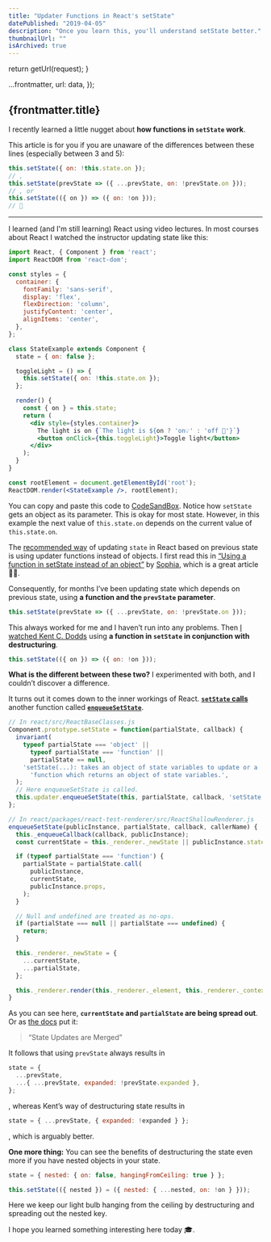 ```yaml
---
title: "Updater Functions in React's setState"
datePublished: "2019-04-05"
description: "Once you learn this, you'll understand setState better."
thumbnailUrl: ""
isArchived: true
---
```



  return getUrl(request);
}

  ...frontmatter,
  url: data,
});

## {frontmatter.title}

I recently learned a little nugget about **how functions in `setState` work**.

This article is for you if you are unaware of the differences between these lines (especially between 3 and 5):

```js
this.setState({ on: !this.state.on });
// ,
this.setState(prevState => ({ ...prevState, on: !prevState.on }));
// , or
this.setState(({ on }) => ({ on: !on }));
// 🤔
```

---

I learned (and I'm still learning) React using video lectures. In most courses about React I watched the instructor updating state like this:

```jsx
import React, { Component } from 'react';
import ReactDOM from 'react-dom';

const styles = {
  container: {
    fontFamily: 'sans-serif',
    display: 'flex',
    flexDirection: 'column',
    justifyContent: 'center',
    alignItems: 'center',
  },
};

class StateExample extends Component {
  state = { on: false };

  toggleLight = () => {
    this.setState({ on: !this.state.on });
  };

  render() {
    const { on } = this.state;
    return (
      <div style={styles.container}>
        The light is on {`The light is ${on ? 'on💡' : 'off 🌃'}`}
        <button onClick={this.toggleLight}>Toggle light</button>
      </div>
    );
  }
}

const rootElement = document.getElementById('root');
ReactDOM.render(<StateExample />, rootElement);
```

You can copy and paste this code to [CodeSandBox](https://codesandbox.io/). Notice how `setState` gets an object as its parameter. This is okay for most state. However, in this example the next value of `this.state.on` depends on the current value of `this.state.on`.

The [recommended way](https://twitter.com/dan_abramov/status/816394376817635329) of updating `state` in React based on previous state is using updater functions instead of objects. I first read this in [“Using a function in setState instead of an object”](https://medium.com/@wisecobbler/using-a-function-in-setstate-instead-of-an-object-1f5cfd6e55d1) by [Sophia](https://medium.com/@wisecobbler), which is a great article 👏🏻.

Consequently, for months I’ve been updating state which depends on previous state, using **a function and the `prevState` parameter**.

```js
this.setState(prevState => ({ ...prevState, on: !prevState.on }));
```

This always worked for me and I haven’t run into any problems. Then [I watched Kent C. Dodds](https://egghead.io/lessons/react-build-a-toggle-component-6bdfaade) using **a function in `setState` in conjunction with destructuring**.

```js
this.setState(({ on }) => ({ on: !on }));
```

**What is the different between these two?** I experimented with both, and I couldn’t discover a difference.

It turns out it comes down to the inner workings of React. [**`setState` calls**](https://github.com/facebook/react/blob/master/packages/react/src/ReactBaseClasses.js#L66) another function called [**`enqueueSetState`**](https://github.com/facebook/react/blob/144328fe81719e916b946e22660479e31561bb0b/packages/react-test-renderer/src/ReactShallowRenderer.js#L62).

```js
// In react/src/ReactBaseClasses.js
Component.prototype.setState = function(partialState, callback) {
  invariant(
    typeof partialState === 'object' ||
      typeof partialState === 'function' ||
      partialState == null,
    'setState(...): takes an object of state variables to update or a ' +
      'function which returns an object of state variables.',
  );
  // Here enqueueSetState is called.
  this.updater.enqueueSetState(this, partialState, callback, 'setState');
};

// In react/packages/react-test-renderer/src/ReactShallowRenderer.js
enqueueSetState(publicInstance, partialState, callback, callerName) {
  this._enqueueCallback(callback, publicInstance);
  const currentState = this._renderer._newState || publicInstance.state;

  if (typeof partialState === 'function') {
    partialState = partialState.call(
      publicInstance,
      currentState,
      publicInstance.props,
    );
  }

  // Null and undefined are treated as no-ops.
  if (partialState === null || partialState === undefined) {
    return;
  }

  this._renderer._newState = {
    ...currentState,
    ...partialState,
  };

  this._renderer.render(this._renderer._element, this._renderer._context);
}
```

As you can see here, **`currentState` and `partialState` are being spread out**. Or as [the docs](https://reactjs.org/docs/state-and-lifecycle.html#state-updates-are-merged) put it:

> “State Updates are Merged”

It follows that using `prevState` always results in

```js
state = {
  ...prevState,
  ...{ ...prevState, expanded: !prevState.expanded },
};
```

, whereas Kent’s way of destructuring state results in

```js
state = { ...prevState, { expanded: !expanded } };
```

, which is arguably better.

**One more thing:** You can see the benefits of destructuring the state even more if you have nested objects in your state.

```js
state = { nested: { on: false, hangingFromCeiling: true } };

this.setState(({ nested }) = ({ nested: { ...nested, on: !on } }));
```

Here we keep our light bulb hanging from the ceiling by destructuring and spreading out the nested key.

I hope you learned something interesting here today 🎓.